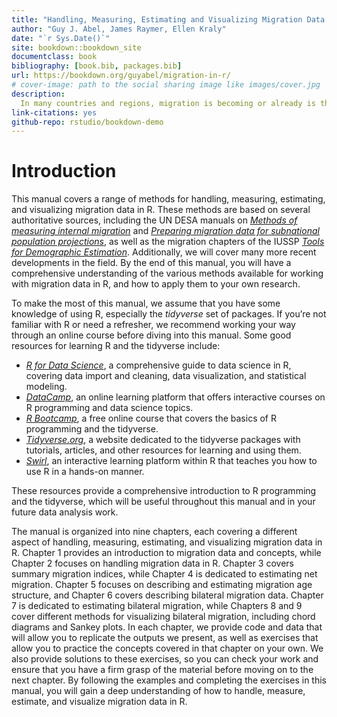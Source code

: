 ```yaml
--- 
title: "Handling, Measuring, Estimating and Visualizing Migration Data in R"
author: "Guy J. Abel, James Raymer, Ellen Kraly"
date: "`r Sys.Date()`"
site: bookdown::bookdown_site
documentclass: book
bibliography: [book.bib, packages.bib]
url: https://bookdown.org/guyabel/migration-in-r/
# cover-image: path to the social sharing image like images/cover.jpg
description: 
  In many countries and regions, migration is becoming or already is the largest component of population change. However, migration data is often of poor quality, missing or provided without disaggregation. Methods to estimate migration have been developed by demographers and alike to help address shortfalls and provide a platform to better understand migration patterns and trends. This manaul explores methods for measuring, estimating and visualising migration, and their implementation in R. Readers will become familiar with useful R functions for handling migration data, a range of measures to summarise and compare migration systems, common estimation methods to overcome inadequate or missing migration data and recently developed methods to visualize migration patterns. Code samples and exercises are provided throughout the manual to build up the readers experience. Some prior knowledge is required on how to handle and plot data using the tidyverse set of R packages.
link-citations: yes
github-repo: rstudio/bookdown-demo
---
```


# Introduction

This manual covers a range of methods for handling, measuring, estimating, and visualizing migration data in R. These methods are based on several authoritative sources, including the UN DESA manuals on [*Methods of measuring internal migration*](https://www.un.org/en/development/desa/population/publications/manual/migration/measuring-migration.asp) and [*Preparing migration data for subnational population projections*](https://www.un.org/en/development/desa/population/publications/manual/migration/subnational-migration.asp), as well as the migration chapters of the IUSSP [*Tools for Demographic Estimation*](http://demographicestimation.iussp.org/content/migration). Additionally, we will cover many more recent developments in the field. By the end of this manual, you will have a comprehensive understanding of the various methods available for working with migration data in R, and how to apply them to your own research.

To make the most of this manual, we assume that you have some knowledge of using R, especially the *tidyverse* set of packages. If you're not familiar with R or need a refresher, we recommend working your way through an online course before diving into this manual. Some good resources for learning R and the tidyverse include: 

- [*R for Data Science*](https://r4ds.had.co.nz/), a comprehensive guide to data science in R, covering data import and cleaning, data visualization, and statistical modeling.
- [*DataCamp*](https://www.datacamp.com/), an online learning platform that offers interactive courses on R programming and data science topics.
- [*R Bootcamp*](https://r-bootcamp.netlify.app/), a free online course that covers the basics of R programming and the tidyverse.
- [*Tidyverse.org*](https://www.tidyverse.org/learn/), a website dedicated to the tidyverse packages with tutorials, articles, and other resources for learning and using them.
- [*Swirl*](https://swirlstats.com/), an interactive learning platform within R that teaches you how to use R in a hands-on manner.

These resources provide a comprehensive introduction to R programming and the tidyverse, which will be useful throughout this manual and in your future data analysis work.

The manual is organized into nine chapters, each covering a different aspect of handling, measuring, estimating, and visualizing migration data in R. Chapter 1 provides an introduction to migration data and concepts, while Chapter 2 focuses on handling migration data in R. Chapter 3 covers summary migration indices, while Chapter 4 is dedicated to estimating net migration. Chapter 5 focuses on describing and estimating migration age structure, and Chapter 6 covers describing bilateral migration data. Chapter 7 is dedicated to estimating bilateral migration, while Chapters 8 and 9 cover different methods for visualizing bilateral migration, including chord diagrams and Sankey plots. In each chapter, we provide code and data that will allow you to replicate the outputs we present, as well as exercises that allow you to practice the concepts covered in that chapter on your own. We also provide solutions to these exercises, so you can check your work and ensure that you have a firm grasp of the material before moving on to the next chapter. By following the examples and completing the exercises in this manual, you will gain a deep understanding of how to handle, measure, estimate, and visualize migration data in R.

